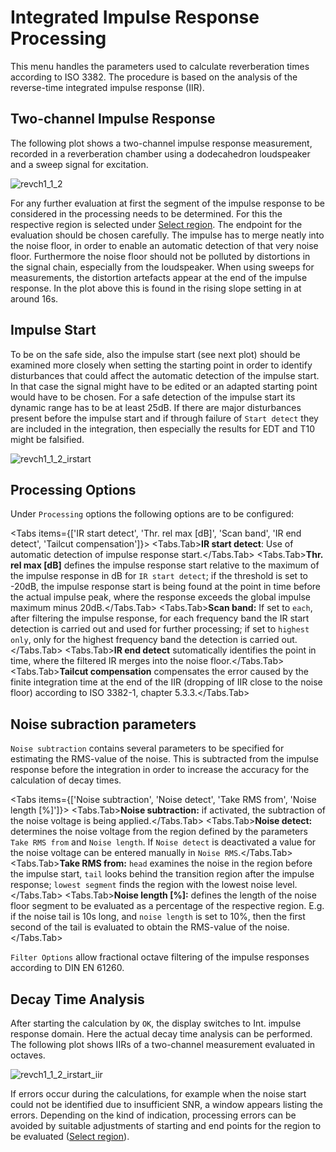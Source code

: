 # Integrated Impulse Response Processing

This menu handles the parameters used to calculate reverberation times according to ISO 3382. The procedure is based on the analysis of the reverse-time integrated impulse response (IIR).

## Two-channel Impulse Response

The following plot shows a two-channel impulse response measurement, recorded in a reverberation chamber using a dodecahedron loudspeaker and a sweep signal for excitation.

![revch1_1_2](/revch1_1_2.png)

For any further evaluation at first the segment of the impulse response to be considered in the processing needs to be determined. For this the respective region is selected under [Select region](/help/edit/region-control). The endpoint for the evaluation should be chosen carefully. The impulse has to merge neatly into the noise floor, in order to enable an automatic detection of that very noise floor. Furthermore the noise floor should not be polluted by distortions in the signal chain, especially from the loudspeaker. When using sweeps for measurements, the distortion artefacts appear at the end of the impulse response. In the plot above this is found in the rising slope setting in at around 16s.

## Impulse Start

To be on the safe side, also the impulse start (see next plot) should be examined more closely when setting the starting point in order to identify disturbances that could affect the automatic detection of the impulse start. In that case the signal might have to be edited or an adapted starting point would have to be chosen. For a safe detection of the impulse start its dynamic range has to be at least 25dB. If there are major disturbances present before the impulse start and if through failure of `Start detect` they are included in the integration, then especially the results for EDT and T10 might be falsified.

![revch1_1_2_irstart](/revch1_1_2_irstart.png)

## Processing Options

Under `Processing` options the following options are to be configured:

 
<Tabs items={['IR start detect', 'Thr. rel max [dB]', 'Scan band', 'IR end detect', 'Tailcut compensation']}>
  <Tabs.Tab>**IR start detect**: Use of automatic detection of impulse response start.</Tabs.Tab>
  <Tabs.Tab>**Thr. rel max [dB]** defines the impulse response start relative to the maximum of the impulse response in dB for `IR start detect`; if the threshold is set to -20dB, the impulse response start is being found at the point in time before the actual impulse peak, where the response exceeds the global impulse maximum minus 20dB.</Tabs.Tab>
  <Tabs.Tab>**Scan band:** If set to `each`, after filtering the impulse response, for each frequency band the IR start detection is carried out and used for further processing; if set to `highest only`, only for the highest frequency band the detection is carried out.</Tabs.Tab>
  <Tabs.Tab>**IR end detect** sutomatically identifies the point in time, where the filtered IR merges into the noise floor.</Tabs.Tab>
  <Tabs.Tab>**Tailcut compensation** compensates the error caused by the finite integration time at the end of the IIR (dropping of IIR close to the noise floor) according to ISO 3382-1, chapter 5.3.3.</Tabs.Tab>
</Tabs>

## Noise subraction parameters

`Noise subtraction` contains several parameters to be specified for estimating the RMS-value of the noise. This is subtracted from the impulse response before the integration in order to increase the accuracy for the calculation of decay times.


<Tabs items={['Noise subtraction', 'Noise detect', 'Take RMS from', 'Noise length [%]']}>
<Tabs.Tab>**Noise subtraction:** if activated, the subtraction of the noise voltage is being applied.</Tabs.Tab>
<Tabs.Tab>**Noise detect:** determines the noise voltage from the region defined by the parameters `Take RMS from` and `Noise length`. If `Noise detect` is deactivated a value for the noise voltage can be entered manually in `Noise RMS`.</Tabs.Tab>
<Tabs.Tab>**Take RMS from:** `head` examines the noise in the region before the impulse start, `tail` looks behind the transition region after the impulse response; `lowest segment` finds the region with the lowest noise level.</Tabs.Tab>
<Tabs.Tab>**Noise length [%]:** defines the length of the noise floor segment to be evaluated as a percentage of the respective region. E.g. if the noise tail is 10s long, and ``noise length`` is set to 10%, then the first second of the tail is evaluated to obtain the RMS-value of the noise.</Tabs.Tab>
</Tabs>

`Filter Options` allow fractional octave filtering of the impulse responses according to DIN EN 61260.

## Decay Time Analysis

After starting the calculation by `OK`, the display switches to Int. impulse response domain. Here the actual decay time analysis can be performed. The following plot shows IIRs of a two-channel measurement evaluated in octaves.

![revch1_1_2_irstart_iir](/revch1_1_2_irstart_iir.png)

If errors occur during the calculations, for example when the noise start could not be identified due to insufficient SNR, a window appears listing the errors. Depending on the kind of indication, processing errors can be avoided by suitable adjustments of starting and end points for the region to be evaluated ([Select region](/en/help/edit/region-control)).